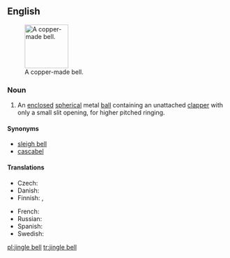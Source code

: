 ==English==
{{wikipedia}}
[[Image:Hawksbelleasttennmound.png|thumb|100px|A copper-made bell.]]

===Noun===
{{en-noun}}

# An [[enclosed]] [[spherical]] metal [[ball]] containing an unattached [[clapper]] with only a small slit opening, for higher pitched ringing.

====Synonyms====
* [[sleigh bell]]
* [[cascabel]]

====Translations====
{{trans-top|bell}}
* Czech: {{t+|cs|rolnička|f}}
* Danish: {{t+|da|bjælde|c}}
* Finnish: {{t-|fi|kulkunen}}, {{t+|fi|tiuku}}
{{trans-mid}}
* French: {{t+|fr|grelot|m}}
* Russian: {{t+|ru|бубенец|m}}
* Spanish: {{t+|es|cascabel|m}}
* Swedish: {{t-|sv|bjällerklang}}
{{trans-bottom}}

[[pl:jingle bell]]
[[tr:jingle bell]]